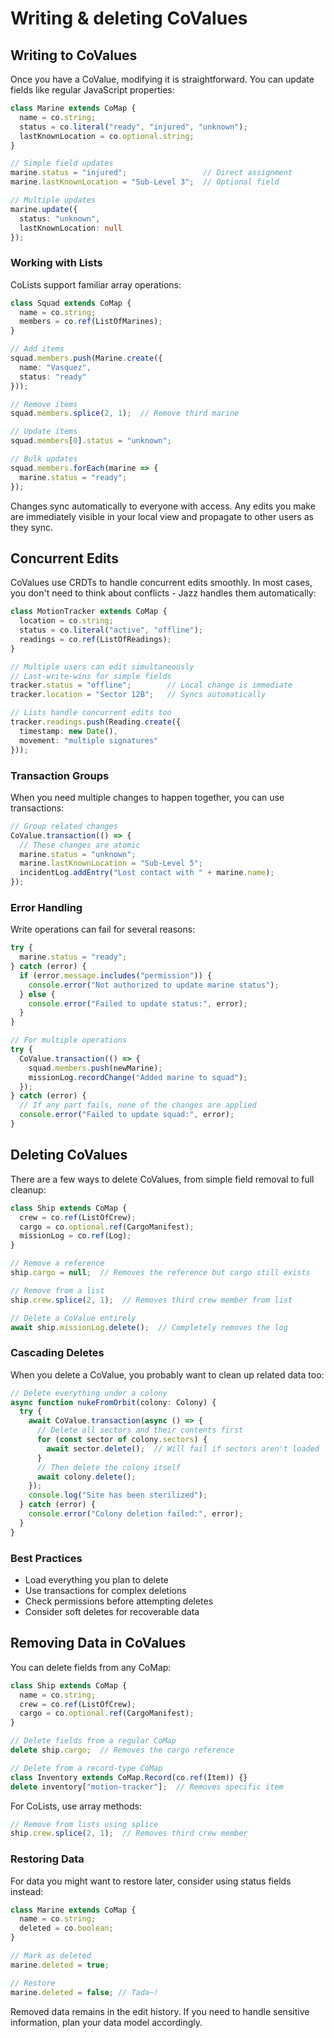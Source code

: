 # Writing & deleting CoValues

## Writing to CoValues

Once you have a CoValue, modifying it is straightforward. You can update fields like regular JavaScript properties:

```ts
class Marine extends CoMap {
  name = co.string;
  status = co.literal("ready", "injured", "unknown");
  lastKnownLocation = co.optional.string;
}

// Simple field updates
marine.status = "injured";                 // Direct assignment
marine.lastKnownLocation = "Sub-Level 3";  // Optional field

// Multiple updates
marine.update({
  status: "unknown",
  lastKnownLocation: null
});
```

### Working with Lists

CoLists support familiar array operations:

```ts
class Squad extends CoMap {
  name = co.string;
  members = co.ref(ListOfMarines);
}

// Add items
squad.members.push(Marine.create({
  name: "Vasquez",
  status: "ready"
}));

// Remove items
squad.members.splice(2, 1);  // Remove third marine

// Update items
squad.members[0].status = "unknown";

// Bulk updates
squad.members.forEach(marine => {
  marine.status = "ready";
});
```

Changes sync automatically to everyone with access. Any edits you make are immediately visible in your local view and propagate to other users as they sync.

## Concurrent Edits

CoValues use CRDTs to handle concurrent edits smoothly. In most cases, you don't need to think about conflicts - Jazz handles them automatically:

```ts
class MotionTracker extends CoMap {
  location = co.string;
  status = co.literal("active", "offline");
  readings = co.ref(ListOfReadings);
}

// Multiple users can edit simultaneously
// Last-write-wins for simple fields
tracker.status = "offline";        // Local change is immediate
tracker.location = "Sector 12B";   // Syncs automatically

// Lists handle concurrent edits too
tracker.readings.push(Reading.create({
  timestamp: new Date(),
  movement: "multiple signatures"
}));
```

### Transaction Groups

When you need multiple changes to happen together, you can use transactions:

```ts
// Group related changes
CoValue.transaction(() => {
  // These changes are atomic
  marine.status = "unknown";
  marine.lastKnownLocation = "Sub-Level 5";
  incidentLog.addEntry("Lost contact with " + marine.name);
});
```

### Error Handling

Write operations can fail for several reasons:

```ts
try {
  marine.status = "ready";
} catch (error) {
  if (error.message.includes("permission")) {
    console.error("Not authorized to update marine status");
  } else {
    console.error("Failed to update status:", error);
  }
}

// For multiple operations
try {
  CoValue.transaction(() => {
    squad.members.push(newMarine);
    missionLog.recordChange("Added marine to squad");
  });
} catch (error) {
  // If any part fails, none of the changes are applied
  console.error("Failed to update squad:", error);
}
```

## Deleting CoValues

There are a few ways to delete CoValues, from simple field removal to full cleanup:

```ts
class Ship extends CoMap {
  crew = co.ref(ListOfCrew);
  cargo = co.optional.ref(CargoManifest);
  missionLog = co.ref(Log);
}

// Remove a reference
ship.cargo = null;  // Removes the reference but cargo still exists

// Remove from a list
ship.crew.splice(2, 1);  // Removes third crew member from list

// Delete a CoValue entirely
await ship.missionLog.delete();  // Completely removes the log
```

### Cascading Deletes

When you delete a CoValue, you probably want to clean up related data too:

```ts
// Delete everything under a colony
async function nukeFromOrbit(colony: Colony) {
  try {
    await CoValue.transaction(async () => {
      // Delete all sectors and their contents first
      for (const sector of colony.sectors) {
        await sector.delete();  // Will fail if sectors aren't loaded
      }
      // Then delete the colony itself
      await colony.delete();
    });
    console.log("Site has been sterilized");
  } catch (error) {
    console.error("Colony deletion failed:", error);
  }
}
```

### Best Practices

- Load everything you plan to delete
- Use transactions for complex deletions
- Check permissions before attempting deletes 
- Consider soft deletes for recoverable data

## Removing Data in CoValues

You can delete fields from any CoMap:

```ts
class Ship extends CoMap {
  name = co.string;
  crew = co.ref(ListOfCrew);
  cargo = co.optional.ref(CargoManifest);
}

// Delete fields from a regular CoMap
delete ship.cargo;  // Removes the cargo reference

// Delete from a record-type CoMap
class Inventory extends CoMap.Record(co.ref(Item)) {}
delete inventory["motion-tracker"];  // Removes specific item
```

For CoLists, use array methods:

```ts
// Remove from lists using splice
ship.crew.splice(2, 1);  // Removes third crew member
```

### Restoring Data

For data you might want to restore later, consider using status fields instead:

```ts
class Marine extends CoMap {
  name = co.string;
  deleted = co.boolean;
}

// Mark as deleted
marine.deleted = true;

// Restore
marine.deleted = false; // Tada~!
```

Removed data remains in the edit history. If you need to handle sensitive information, plan your data model accordingly.